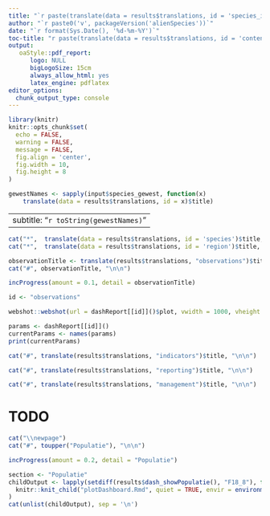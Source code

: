 ```yaml
---
title: "`r paste(translate(data = results$translations, id = 'species_information')$title, ':', input$species_choice)`" 
author: "`r paste0('v', packageVersion('alienSpecies'))`"
date: "`r format(Sys.Date(), '%d-%m-%Y')`"
toc-title: "r paste(translate(data = results$translations, id = 'contents')$title"
output: 
   oaStyle::pdf_report:
      logo: NULL
      bigLogoSize: 15cm
      always_allow_html: yes
      latex_engine: pdflatex 
editor_options: 
  chunk_output_type: console
---
```


```r
library(knitr)
knitr::opts_chunk$set(
  echo = FALSE,
  warning = FALSE, 
  message = FALSE,
  fig.align = 'center',
  fig.width = 10, 
  fig.height = 8
)

gewestNames <- sapply(input$species_gewest, function(x)
    translate(data = results$translations, id = x)$title) 
```

---
subtitle: "`r toString(gewestNames)`"
---


```r
cat("*",  translate(data = results$translations, id = 'species')$title, ":", input$species_choice, "\n")
cat("*",  translate(data = results$translations, id = 'region')$title, ":", toString(gewestNames), "\n")
```



```r
observationTitle <- translate(results$translations, "observations")$title
cat("#", observationTitle, "\n\n") 
``` 

```r
incProgress(amount = 0.1, detail = observationTitle)

id <- "observations"

webshot::webshot(url = dashReport[[id]]()$plot, vwidth = 1000, vheight = 500, cliprect = "viewport")
```

```r
params <- dashReport[[id]]()
currentParams <- names(params)
print(currentParams)
```




```r
cat("#", translate(results$translations, "indicators")$title, "\n\n") 
``` 

```r
cat("#", translate(results$translations, "reporting")$title, "\n\n") 
``` 

```r
cat("#", translate(results$translations, "management")$title, "\n\n") 
``` 




# TODO






```r
cat("\\newpage")
cat("#", toupper("Populatie"), "\n\n")

incProgress(amount = 0.2, detail = "Populatie")

section <- "Populatie"
childOutput <- lapply(setdiff(results$dash_showPopulatie(), "F18_8"), function(id) 
  knitr::knit_child("plotDashboard.Rmd", quiet = TRUE, envir = environment())
)
cat(unlist(childOutput), sep = '\n')
```
